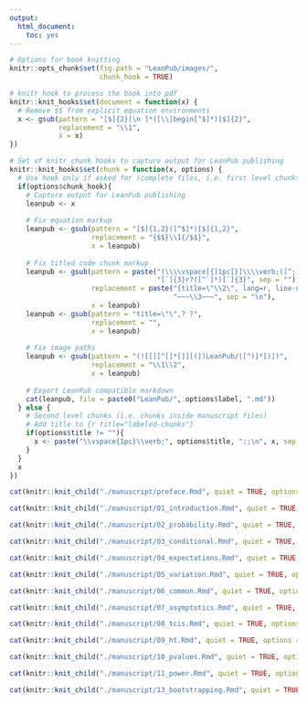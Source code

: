 ```yaml
---
output:
  html_document:
    toc: yes
---
```

<!--pandoc
toc:
toc-depth: 2
from: markdown-implicit_figures+autolink_bare_uris+ascii_identifiers+tex_math_single_backslash
template: ./scripts/rstudio-default.tex
highlight-style: tango
-->

```r
# Options for book knitting
knitr::opts_chunk$set(fig.path = "LeanPub/images/",
                      chunk_hook = TRUE)
```


```r
# knitr hook to process the book into pdf
knitr::knit_hooks$set(document = function(x) {
  # Remove $$ from explicit equation environments 
  x <- gsub(pattern = "[$]{2}[\n ]*([\\]begin[^$]*)[$]{2}",
            replacement = "\\1",
            x = x)
})

# Set of knitr chunk hooks to capture output for LeanPub publishing
knitr::knit_hooks$set(chunk = function(x, options) {
  # Use hook only if asked for (complete files, i.e. first level chunks)
  if(options$chunk_hook){
    # Capture output for LeanPub publishing
    leanpub <- x
    
    # Fix equation markup
    leanpub <- gsub(pattern = "[$]{1,2}([^$]*)[$]{1,2}",
                    replacement = "{$$}\\1{/$$}",
                    x = leanpub)
    
    # Fix titled code chunk markup
    leanpub <- gsub(pattern = paste("(\\\\vspace[{]1pc[}]\\\\verb;([^;]*);[[:space:]]*)?",
                                    "[`]{3}r?([^`]*)[`]{3}", sep = ""),
                    replacement = paste("{title=\"\\2\", lang=r, line-numbers=off}",
                                        "~~~\\3~~~", sep = "\n"),
                    x = leanpub)
    leanpub <- gsub(pattern = "title=\"\",? ?",
                    replacement = "",
                    x = leanpub)
    
    # Fix image paths
    leanpub <- gsub(pattern = "(![[][^[]*[]][(])LeanPub/([^)]*[)])",
                    replacement = "\\1\\2",
                    x = leanpub)
    
    # Export LeanPub compatible markdown
    cat(leanpub, file = paste0("LeanPub/", options$label, ".md"))
  } else {
    # Second level chunks (i.e. chunks inside manuscript files)
    # Add title to {r title="labeled-chunks"}
    if(options$title != ""){
      x <- paste("\\vspace{1pc}\\verb;", options$title, ":;\n", x, sep = "")
    }
  }
  x
})
```

\newpage

```r
cat(knitr::knit_child("./manuscript/preface.Rmd", quiet = TRUE, options = list(chunk_hook=FALSE, title="")))
```

\newpage

```r
cat(knitr::knit_child("./manuscript/01_introduction.Rmd", quiet = TRUE, options = list(chunk_hook=FALSE, title="")))
```

\newpage

```r
cat(knitr::knit_child("./manuscript/02_probability.Rmd", quiet = TRUE, options = list(chunk_hook=FALSE, title="")))
```

\newpage

```r
cat(knitr::knit_child("./manuscript/03_conditional.Rmd", quiet = TRUE, options = list(chunk_hook=FALSE, title="")))
```

\newpage

```r
cat(knitr::knit_child("./manuscript/04_expectations.Rmd", quiet = TRUE, options = list(chunk_hook=FALSE, title="")))
```

\newpage

```r
cat(knitr::knit_child("./manuscript/05_variation.Rmd", quiet = TRUE, options = list(chunk_hook=FALSE, title="")))
```

\newpage

```r
cat(knitr::knit_child("./manuscript/06_common.Rmd", quiet = TRUE, options = list(chunk_hook=FALSE, title="")))
```

\newpage

```r
cat(knitr::knit_child("./manuscript/07_asymptotics.Rmd", quiet = TRUE, options = list(chunk_hook=FALSE, title="")))
```

\newpage

```r
cat(knitr::knit_child("./manuscript/08_tcis.Rmd", quiet = TRUE, options = list(chunk_hook=FALSE, title="")))
```

\newpage

```r
cat(knitr::knit_child("./manuscript/09_ht.Rmd", quiet = TRUE, options = list(chunk_hook=FALSE, title="")))
```

\newpage

```r
cat(knitr::knit_child("./manuscript/10_pvalues.Rmd", quiet = TRUE, options = list(chunk_hook=FALSE, title="")))
```

\newpage

```r
cat(knitr::knit_child("./manuscript/11_power.Rmd", quiet = TRUE, options = list(chunk_hook=FALSE, title="")))
```

\newpage

```r
cat(knitr::knit_child("./manuscript/13_bootstrapping.Rmd", quiet = TRUE, options = list(chunk_hook=FALSE, title="")))
```

